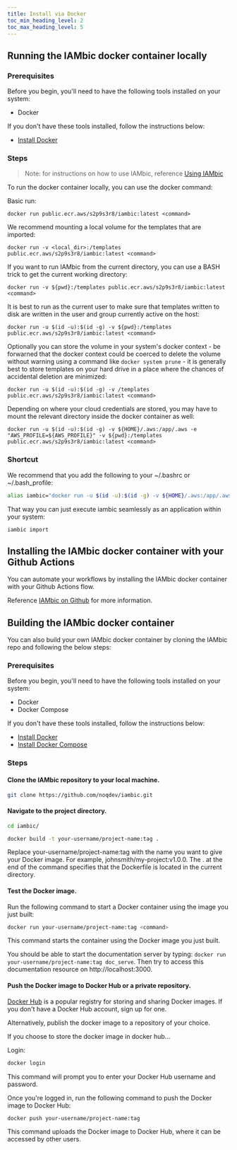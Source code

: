 ```yaml
---
title: Install via Docker
toc_min_heading_level: 2
toc_max_heading_level: 5
---
```


## Running the IAMbic docker container locally

### Prerequisites

Before you begin, you'll need to have the following tools installed on your system:

* Docker

If you don't have these tools installed, follow the instructions below:

* [Install Docker](https://docs.docker.com/get-docker/)

### Steps

> Note: for instructions on how to use IAMbic, reference [Using IAMbic](./using.mdx)

To run the docker container locally, you can use the docker command:

Basic run:

    docker run public.ecr.aws/s2p9s3r8/iambic:latest <command>

We recommend mounting a local volume for the templates that are imported:

    docker run -v <local_dir>:/templates public.ecr.aws/s2p9s3r8/iambic:latest <command>

If you want to run IAMbic from the current directory, you can use a BASH trick to get the current working directory:

    docker run -v ${pwd}:/templates public.ecr.aws/s2p9s3r8/iambic:latest <command>

It is best to run as the current user to make sure that templates written to disk are written in the user and group currently active on the host:
    
    docker run -u $(id -u):$(id -g) -v ${pwd}:/templates public.ecr.aws/s2p9s3r8/iambic:latest <command>

Optionally you can store the volume in your system's docker context - be forwarned that the docker context could be coerced to delete the volume without warning using a command like `docker system prune` - it is generally best to store templates on your hard drive in a place where the chances of accidental deletion are minimized:

    docker run -u $(id -u):$(id -g) -v /templates public.ecr.aws/s2p9s3r8/iambic:latest <command>

Depending on where your cloud credentials are stored, you may have to mount the relevant directory inside the docker container as well:

    docker run -u $(id -u):$(id -g) -v ${HOME}/.aws:/app/.aws -e "AWS_PROFILE=${AWS_PROFILE}" -v ${pwd}:/templates public.ecr.aws/s2p9s3r8/iambic:latest <command>

### Shortcut

We recommend that you add the following to your ~/.bashrc or ~/.bash_profile:

```bash
alias iambic="docker run -u $(id -u):$(id -g) -v ${HOME}/.aws:/app/.aws -e "AWS_PROFILE=${AWS_PROFILE}" -v <local_dir\>:/templates public.ecr.aws/s2p9s3r8/iambic:latest <command>"
```

That way you can just execute iambic seamlessly as an application within your system:

    iambic import

## Installing the IAMbic docker container with your Github Actions

You can automate your workflows by installing the IAMbic docker container with your Github Actions flow.

Reference [IAMbic on Github](../github/github.mdx) for more information.

## Building the IAMbic docker container

You can also build your own IAMbic docker container by cloning the IAMbic repo and following the below steps:

### Prerequisites
Before you begin, you'll need to have the following tools installed on your system:

* Docker
* Docker Compose

If you don't have these tools installed, follow the instructions below:

* [Install Docker](https://docs.docker.com/get-docker/)
* [Install Docker Compose](https://docs.docker.com/compose/install/)

### Steps

#### Clone the IAMbic repository to your local machine.

```bash
git clone https://github.com/noqdev/iambic.git
```

#### Navigate to the project directory.

```bash
cd iambic/
```

```bash
docker build -t your-username/project-name:tag .
```

Replace your-username/project-name:tag with the name you want to give your Docker image. For example, johnsmith/my-project:v1.0.0. The . at the end of the command specifies that the Dockerfile is located in the current directory.

#### Test the Docker image.

Run the following command to start a Docker container using the image you just built:

```bash
docker run your-username/project-name:tag <command>
```

This command starts the container using the Docker image you just built.

You should be able to start the documentation server by typing: `docker run your-username/project-name:tag doc_serve`. Then try to access this documentation resource on http://localhost:3000.

#### Push the Docker image to Docker Hub or a private repository.

[Docker Hub](https://hub.docker.com/) is a popular registry for storing and sharing Docker images. If you don't have a Docker Hub account, sign up for one.

Alternatively, publish the docker image to a repository of your choice.

If you choose to store the docker image in docker hub...

Login:

```bash
docker login
```

This command will prompt you to enter your Docker Hub username and password.

Once you're logged in, run the following command to push the Docker image to Docker Hub:

```bash
docker push your-username/project-name:tag
```

This command uploads the Docker image to Docker Hub, where it can be accessed by other users.
